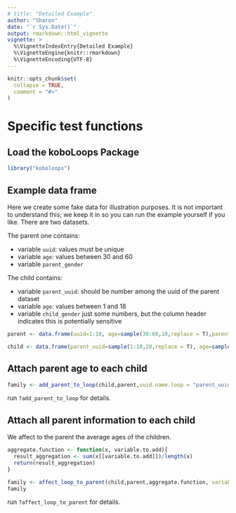 ```yaml
---
# title: "Detailed Example"
author: "Sharon"
date: "`r Sys.Date()`"
output: rmarkdown::html_vignette
vignette: >
  %\VignetteIndexEntry{Detailed Example}
  %\VignetteEngine{knitr::rmarkdown}
  %\VignetteEncoding{UTF-8}
---
```


```r
knitr::opts_chunk$set(
  collapse = TRUE,
  comment = "#>"
)
```


# Specific test functions


## Load the koboLoops Package

```r
library("koboloops")
```

## Example data frame

Here we create some fake data for illustration purposes.
It is not important to understand this; we keep it in so you can run the example yourself if you like.
There are two datasets.

The parent one contains:

- variable `uuid`: values must be unique
- variable `age`: values between 30 and 60
- variable `parent_gender`

The child contains:

- variable `parent_uuid`: should be number among the uuid of the parent dataset
- variable `age`: values between 1 and 18
- variable `child_gender` just some numbers, but the column header indicates this is potentially sensitive


```r
parent <- data.frame(uuid=1:10, age=sample(30:60,10,replace = T),parent_gender=sample(c("F","M"),10,replace = T))

child <- data.frame(parent_uuid=sample(1:10,20,replace = T), age=sample(20,1,18), child_gender=sample(c("F","M"),20,replace = T))
```

## Attach parent age to each child


```r
family <- add_parent_to_loop(child,parent,uuid.name.loop = "parent_uuid",uuid.name.parent = "uuid",c("age"))
```

run `?add_parent_to_loop` for details.

## Attach all parent information to each child

We affect to the parent the average ages of the children. 

```r
aggregate.function <- function(x, variable.to.add){
  result_aggregation <- sum(x[[variable.to.add]])/length(x)
  return(result_aggregation)
}
```

```r
family <- affect_loop_to_parent(child,parent,aggregate.function, variable.to.add ="age", "parent_uuid","uuid")
family
```

run `?affect_loop_to_parent` for details.



